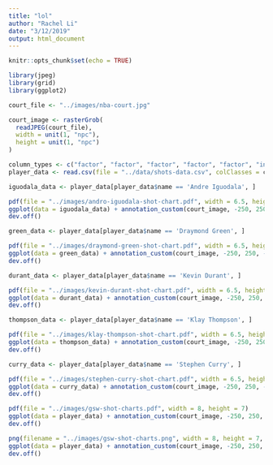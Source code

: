 ```yaml
---
title: "lol"
author: "Rachel Li"
date: "3/12/2019"
output: html_document
---
```


```r
knitr::opts_chunk$set(echo = TRUE)
```

```r
library(jpeg)
library(grid)
library(ggplot2)

court_file <- "../images/nba-court.jpg"

court_image <- rasterGrob(
  readJPEG(court_file),
  width = unit(1, "npc"),
  height = unit(1, "npc")
)

column_types <- c("factor", "factor", "factor", "factor", "factor", "integer", "integer", "factor", "factor", "factor", "integer", "factor", "integer", "integer", "factor", "integer")
player_data <- read.csv(file = "../data/shots-data.csv", colClasses = column_types, row.names = 1)

iguodala_data <- player_data[player_data$name == 'Andre Iguodala', ]

pdf(file = "../images/andro-iguodala-shot-chart.pdf", width = 6.5, height = 5)
ggplot(data = iguodala_data) + annotation_custom(court_image, -250, 250, -50, 420) + geom_point(aes(x = x, y = y, color = shot_made_flag)) + ylim(-50, 420) + ggtitle('Shot Chart: Andre Iguodala (2016 season)') + theme_minimal()
dev.off()
```

```r
green_data <- player_data[player_data$name == 'Draymond Green', ]

pdf(file = "../images/draymond-green-shot-chart.pdf", width = 6.5, height = 5)
ggplot(data = green_data) + annotation_custom(court_image, -250, 250, -50, 420) + geom_point(aes(x = x, y = y, color = shot_made_flag)) + ylim(-50, 420) + ggtitle('Shot Chart: Draymond Green (2016 season)') + theme_minimal()
dev.off()
```

```r
durant_data <- player_data[player_data$name == 'Kevin Durant', ]

pdf(file = "../images/kevin-durant-shot-chart.pdf", width = 6.5, height = 5)
ggplot(data = durant_data) + annotation_custom(court_image, -250, 250, -50, 420) + geom_point(aes(x = x, y = y, color = shot_made_flag)) + ylim(-50, 420) + ggtitle('Shot Chart: Kevin Durant (2016 season)') + theme_minimal()
dev.off()
```

```r
thompson_data <- player_data[player_data$name == 'Klay Thompson', ]

pdf(file = "../images/klay-thompson-shot-chart.pdf", width = 6.5, height = 5)
ggplot(data = thompson_data) + annotation_custom(court_image, -250, 250, -50, 420) + geom_point(aes(x = x, y = y, color = shot_made_flag)) + ylim(-50, 420) + ggtitle('Shot Chart: Klay Thompson (2016 season)') + theme_minimal()
dev.off()
```

```r
curry_data <- player_data[player_data$name == 'Stephen Curry', ]

pdf(file = "../images/stephen-curry-shot-chart.pdf", width = 6.5, height = 5)
ggplot(data = curry_data) + annotation_custom(court_image, -250, 250, -50, 420) + geom_point(aes(x = x, y = y, color = shot_made_flag)) + ylim(-50, 420) + ggtitle('Shot Chart: Stephen Curry (2016 season)') + theme_minimal()
dev.off()
```

```r
pdf(file = "../images/gsw-shot-charts.pdf", width = 8, height = 7)
ggplot(data = player_data) + annotation_custom(court_image, -250, 250, -50, 420) + geom_point(aes(x = x, y = y, color = shot_made_flag)) + ylim(-50, 420) + ggtitle('Shot Charts: GSW (2016 season)') + facet_wrap(~ name)
dev.off()
```

```r
png(filename = "../images/gsw-shot-charts.png", width = 8, height = 7, units = "in", res = 1000)
ggplot(data = player_data) + annotation_custom(court_image, -250, 250, -50, 420) + geom_point(aes(x = x, y = y, color = shot_made_flag)) + ylim(-50, 420) + ggtitle('Shot Charts: GSW (2016 season)') + facet_wrap(~ name)
dev.off()
```

